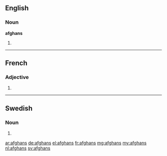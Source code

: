 ==English==

===Noun===
'''afghans'''

# {{plural of|afghan}}

----

==French==

===Adjective===
{{fr-adj-form}}

# {{form of|masculine plural|afghan|lang=fr}}

----

==Swedish==

===Noun===
{{head|sv|noun form}}

# {{sv-noun-form-indef-gen|afghan}}

[[ar:afghans]]
[[de:afghans]]
[[el:afghans]]
[[fr:afghans]]
[[mg:afghans]]
[[my:afghans]]
[[nl:afghans]]
[[sv:afghans]]